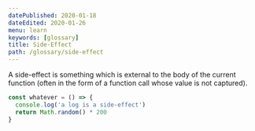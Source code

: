 ```yaml
---
datePublished: 2020-01-18
dateEdited: 2020-01-26
menu: learn
keywords: [glossary]
title: Side-Effect
path: /glossary/side-effect
---
```



<Def of="Side-Effect" />

A side-effect is something which is external to the body of the current function (often in the form of a function call whose value is not captured).

```js
const whatever = () => {
  console.log('a log is a side-effect')
  return Math.random() * 200
}
```
